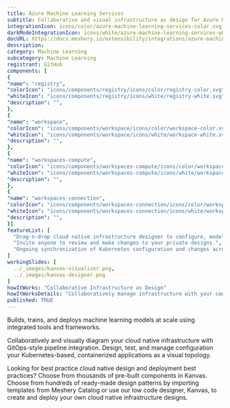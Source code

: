 ```yaml
---
title: Azure Machine Learning Services
subtitle: Collaborative and visual infrastructure as design for Azure Machine Learning Services
integrationIcon: icons/color/azure-machine-learning-services-color.svg
darkModeIntegrationIcon: icons/white/azure-machine-learning-services-white.svg
docURL: https://docs.meshery.io/extensibility/integrations/azure-machine-learning-services
description: 
category: Machine Learning
subcategory: Machine Learning
registrant: GitHub
components: [
{
"name": "registry",
"colorIcon": "icons/components/registry/icons/color/registry-color.svg",
"whiteIcon": "icons/components/registry/icons/white/registry-white.svg",
"description": "",
},
{
"name": "workspace",
"colorIcon": "icons/components/workspace/icons/color/workspace-color.svg",
"whiteIcon": "icons/components/workspace/icons/white/workspace-white.svg",
"description": "",
},
{
"name": "workspaces-compute",
"colorIcon": "icons/components/workspaces-compute/icons/color/workspaces-compute-color.svg",
"whiteIcon": "icons/components/workspaces-compute/icons/white/workspaces-compute-white.svg",
"description": "",
},
{
"name": "workspaces-connection",
"colorIcon": "icons/components/workspaces-connection/icons/color/workspaces-connection-color.svg",
"whiteIcon": "icons/components/workspaces-connection/icons/white/workspaces-connection-white.svg",
"description": "",
}]
featureList: [
  "Drag-n-drop cloud native infrastructure designer to configure, model, and deploy your workloads.",
  "Invite anyone to review and make changes to your private designs.",
  "Ongoing synchronization of Kubernetes configuration and changes across any number of clusters."
]
workingSlides: [
  ../_images/kanvas-visualizer.png,
  ../_images/kanvas-designer.png
]
howItWorks: "Collaborative Infrastructure as Design"
howItWorksDetails: "Collaboratively manage infrastructure with your coworkers synchronously sharing the same designs."
published: TRUE
---
```

<p>
Builds, trains, and deploys machine learning models at scale using integrated tools and frameworks.
</p>
<p>
    Collaboratively and visually diagram your cloud native infrastructure with GitOps-style pipeline integration. Design, test, and manage configuration your Kubernetes-based, containerized applications as a visual topology.
</p>
<p>
    Looking for best practice cloud native design and deployment best practices? Choose from thousands of pre-built components in Kanvas. Choose from hundreds of ready-made design patterns by importing templates from Meshery Catalog or use our low code designer, Kanvas, to create and deploy your own cloud native infrastructure designs.
</p>

